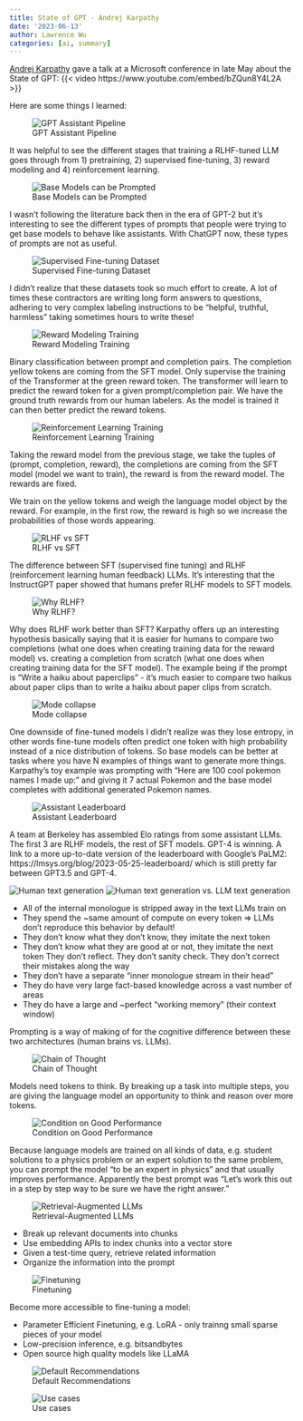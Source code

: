 ```yaml
---
title: State of GPT - Andrej Karpathy
date: '2023-06-13'
author: Lawrence Wu
categories: [ai, summary]
---
```


[Andrej Karpathy](https://twitter.com/karpathy) gave a talk at a Microsoft conference in late May about the State of GPT: {{< video https://www.youtube.com/embed/bZQun8Y4L2A >}}

Here are some things I learned:

![GPT Assistant Pipeline](./gpt_assistant_pipeline.jpeg)

It was helpful to see the different stages that training a RLHF-tuned LLM goes through from 1) pretraining, 2) supervised fine-tuning, 3) reward modeling and 4) reinforcement learning. 

![Base Models can be Prompted](./base_models_prompted.jpeg)

I wasn't following the literature back then in the era of GPT-2 but it's interesting to see the different types of prompts that people were trying to get base models to behave like assistants. With ChatGPT now, these types of prompts are not as useful.

![Supervised Fine-tuning Dataset](./sft_dataset.jpeg)

I didn't realize that these datasets took so much effort to create. A lot of times these contractors are writing long form answers to questions, adhering to very complex labeling instructions to be "helpful, truthful, harmless" taking sometimes hours to write these!

![Reward Modeling Training](./rm_training.jpeg)

Binary classification between prompt and completion pairs. The completion yellow tokens are coming from the SFT model. Only supervise the training of the Transformer at the green reward token. The transformer will learn to predict the reward token for a given prompt/completion pair. We have the ground truth rewards from our human labelers. As the model is trained it can then better predict the reward tokens.

![Reinforcement Learning Training](./rl_training.jpeg)

Taking the reward model from the previous stage, we take the tuples of (prompt, completion, reward), the completions are coming from the SFT model (model we want to train), the reward is from the reward model. The rewards are fixed.

We train on the yellow tokens and weigh the language model object by the reward. For example, in the first row, the reward is high so we increase the probabilities of those words appearing.

![RLHF vs SFT](./ppo_vs_sft.jpeg)

The difference between SFT (supervised fine tuning) and RLHF (reinforcement learning human feedback) LLMs. It's interesting that the InstructGPT paper showed that humans prefer RLHF models to SFT models.

![Why RLHF?](./why_rlhf.jpeg)

Why does RLHF work better than SFT? Karpathy offers up an interesting hypothesis basically saying that it is easier for humans to compare two completions (what one does when creating training data for the reward model) vs. creating a completion from scratch (what one does when creating training data for the SFT model). The example being if the prompt is "Write a haiku about paperclips" - it's much easier to compare two haikus about paper clips than to write a haiku about paper clips from scratch.

![Mode collapse](./mode_collapse.jpeg)

One downside of fine-tuned models I didn't realize was they lose entropy, in other words fine-tune models often predict one token with high probability instead of a nice distribution of tokens. So base models can be better at tasks where you have N examples of things want to generate more things. Karpathy's toy example was prompting with "Here are 100 cool pokemon names I made up: " and giving it 7 actual Pokemon and the base model completes with additional generated Pokemon names.

![Assistant Leaderboard](./assistant_leaderboard.jpg)

A team at Berkeley has assembled Elo ratings from some assistant LLMs. The first 3 are RLHF models, the rest of SFT models. GPT-4 is winning. A link to a more up-to-date version of the leaderboard with Google's PaLM2: https://lmsys.org/blog/2023-05-25-leaderboard/ which is still pretty far between GPT3.5 and GPT-4.

![Human text generation](./human_vs_llm1.jpeg)
![Human text generation vs. LLM text generation](./human_vs_llm2.jpeg)

- All of the internal monologue is stripped away in the text LLMs train on
- They spend the ~same amount of compute on every token => LLMs don't reproduce this behavior by default!
- They don't know what they don't know, they imitate the next token
- They don't know what they are good at or not, they imitate the next token They don't reflect. They don't sanity check. They don't correct their mistakes along the way
- They don't have a separate "inner monologue stream in their head"
- They do have very large fact-based knowledge across a vast number of areas
- They do have a large and ~perfect "working memory" (their context window)

Prompting is a way of making of for the cognitive difference between these two architectures (human brains vs. LLMs).

![Chain of Thought](./chain_of_thought.jpeg)

Models need tokens to think. By breaking up a task into multiple steps, you are giving the language model an opportunity to think and reason over more tokens.

![Condition on Good Performance](./condition_on_good_performance.jpeg)

Because language models are trained on all kinds of data, e.g. student solutions to a physics problem or an expert solution to the same problem, you can prompt the model "to be an expert in physics" and that usually improves performance. Apparently the best prompt was "Let's work this out in a step by step way to be sure we have the right answer."

![Retrieval-Augmented LLMs](./retrieval_augmented_llms.jpeg)

- Break up relevant documents into chunks
- Use embedding APIs to index chunks into a vector store
- Given a test-time query, retrieve related information
- Organize the information into the prompt

![Finetuning](./finetuning.jpeg)

Become more accessible to fine-tuning a model:

- Parameter Efficient Finetuning, e.g. LoRA - only trainng small sparse pieces of your model
- Low-precision inference, e.g. bitsandbytes
- Open source high quality models like LLaMA

![Default Recommendations](./default_recommendations.jpeg)

![Use cases](./use_cases.jpeg)

